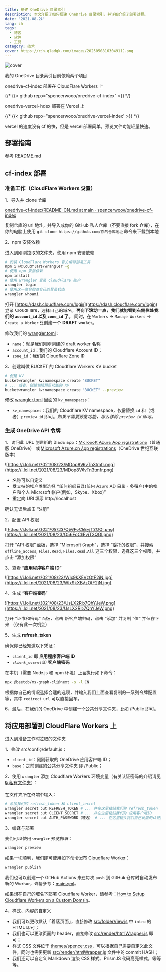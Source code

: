 ```yaml
---
title: 搭建 OneDrive 目录索引
description: 本文介绍了如何搭建 OneDrive 目录索引，并详细介绍了部署过程。
date: "2021-08-24"
lang: zh
tags:
  - 博客
  - 软件
  - 工具
category: 技术
cover: https://cdn.qladgk.com/images/20250508163049119.png
---
```



<Image
  src="https://cdn.qladgk.com/images/20250508163049119.png"
  alt="cover"
  width={999}
  height={527}
  isArticleImage={true}
/>

我的 OneDrive 目录索引目前依赖两个项目

onedrive-cf-index 部署在 CloudFlare Workers 上

{/* {{< github repo="spencerwooo/onedrive-cf-index" >}} */}

onedrive-vercel-index 部署在 Vercel 上

{/* {{< github repo="spencerwooo/onedrive-vercel-index" >}} */}

vercel 的速度没有 cf 的快，但是 vercel 部署简单，预览文件功能轻量快速。

## 部署指南

参考 [README.md](https://github.com/spencerwooo/onedrive-cf-index/blob/main/README-CN.md)

## cf-index 部署

### 准备工作（CloudFlare Workers 设置）

1、导入并 clone 仓库

[onedrive-cf-index/README-CN.md at main · spencerwooo/onedrive-cf-index](https://github.com/spencerwooo/onedrive-cf-index/blob/main/README-CN.md)

复制仓库的 url 地址，并导入成你的 GitHub 私人仓库（不要直接 fork 仓库），在你的电脑上使用 `git clone https://github.com/你的仓库地址` 命令来下载到本地

2、npm 安装依赖

进入到刚刚拉取的文件夹，使用 npm 安装依赖

```sh
# 安装 CloudFlare Workers 官方编译部署工具
npm i @cloudflare/wrangler -g
# 使用 npm 安装依赖
npm install
# 使用 wrangler 登录 CloudFlare 账户
wrangler login
# 使用这一命令检查自己的登录状态
wrangler whoami
```

打开 [https://dash.cloudflare.com/login](https://dash.cloudflare.com/login) 登录 CloudFlare，选择自己的域名，**再向下滚动一点，我们就能看到右侧栏处我们的 `account_id` 以及 `zone_id` 了。** 同时，在 `Workers` -> `Manage Workers` -> `Create a Worker` 处创建一个 **DRAFT** worker。

修改我们的 [wrangler.toml](https://github.com/spencerwooo/onedrive-cf-index/blob/main/wrangler.toml)：

- `name`：就是我们刚刚创建的 draft worker 名称
- `account_id`：我们的 Cloudflare Account ID；
- `zone_id`：我们的 Cloudflare Zone ID

3、创建叫做 BUCKET 的 Cloudflare Workers KV bucket

```sh
# 创建 KV
bucketwrangler kv:namespace create "BUCKET"
# ... 或者，创建包括预览功能的 KV
bucketwrangler kv:namespace create "BUCKET" --preview
```

修改 [wrangler.toml](https://github.com/spencerwooo/onedrive-cf-index/blob/main/wrangler.toml) 里面的 `kv_namespaces`：

- `kv_namespaces`：我们的 Cloudflare KV namespace，仅需替换 `id` 和（或者）`preview_id` 即可。_如果不需要预览功能，那么移除 `preview_id` 即可。_

### 生成 OneDrive API 令牌

1、访问此 URL 创建新的 Blade app：[Microsoft Azure App registrations](https://login.partner.microsoftonline.cn/organizations/oauth2/v2.0/authorize?redirect_uri=https%3A%2F%2Fportal.azure.cn%2Fsignin%2Findex%2F&response_type=code%20id_token&scope=https%3A%2F%2Fmanagement.core.chinacloudapi.cn%2F%2Fuser_impersonation%20openid%20email%20profile&state=OpenIdConnect.AuthenticationProperties%3Des1Lx3y7IQ5HTYG2CaVp5WybYjkmiaW0BcN6iNzIaypRwlJzP_Z3WwoHYJ_HkapAc1T62h6ffh6YOrlaFb2-TeKWcEhIjK-Zzs3VosPzwgp0-f7gbsHv5bAZKhOu3yKJ-x0o3ZBcYtzzmtkQFYjPCCKwXuMFFx0vXFTdrT5R7OpFoQAX7eoGkc4NIAIjehXcplsWCh5wyALBYQG71BnB1Z8X40BHgEWeiXS1gH31zaKSFLMeQlOG4sc7NVthNAE4oV5KDlfnCvA6-xGaN2__FA&response_mode=form_post&nonce=637652917133127518.NTc2M2MwMTQtMjgzYy00MDRlLThmZGYtMWQwMTUwNTJhMTMzY2EyZWIzMzUtNjk3NC00YmMxLTk3YjQtN2MzNDE2YWZkYzY2&client_id=c44b4083-3bb0-49c1-b47d-974e53cbdf3c&site_id=501430&msafed=0&client-request-id=311162fb-84a4-4269-a8aa-ea422e924fc1&x-client-SKU=ID_NET472&x-client-ver=6.11.0.0)（普通版 OneDrive） 或 [Microsoft Azure.cn App registrations](https://login.partner.microsoftonline.cn/organizations/oauth2/v2.0/authorize?redirect_uri=https%3A%2F%2Fportal.azure.cn%2Fsignin%2Findex%2F&response_type=code%20id_token&scope=https%3A%2F%2Fmanagement.core.chinacloudapi.cn%2F%2Fuser_impersonation%20openid%20email%20profile&state=OpenIdConnect.AuthenticationProperties%3DTgh2XOl1_HQipWuj1tO_4AdN9AKaI7mcVRYOJ1IbmFrak4ruNmPEA-QK4_SPU38RAVVHBUsPr2t-IaoYQd8RVrJEB3oZZ0wnRdanuY0CDugioGzokOFIfGJpBpB7gKwe5K786weY533RLvrdZGDNJhXLB4HgQR3Sgwr_DSLVL4zAZhDtXb-ML9KeNok5kTW2wV9qw29ZoW1lSXzyeaKLryKWVxTZDEe8UK6JuhxaUqg0Jw8XbdYxmUplie-O_Cm3jCch5KOguG7bYIdJz1IHxQ&response_mode=form_post&nonce=637652918149333414.NWI4ZGY4YzgtNmMwOS00YzlhLWI0YzYtZDg0MWI3NzVlNjkyMDVhZDM5ZDMtNjU2OC00NGMzLWEwNDktZTIxNjJjYjBiZDdj&client_id=c44b4083-3bb0-49c1-b47d-974e53cbdf3c&site_id=501430&msafed=0&client-request-id=311162fb-84a4-4269-a8aa-ea422e924fc1&x-client-SKU=ID_NET472&x-client-ver=6.11.0.0)（OneDrive 世纪互联版本）

![https://i.loli.net/2021/08/23/MDop8V6vTn3tmfr.png](https://i.loli.net/2021/08/23/MDop8V6vTn3tmfr.png)

- 名称可以自定义
- 受支持的帐户类型选择 “任何组织目录(任何 Azure AD 目录 - 多租户)中的帐户和个人 Microsoft 帐户(例如，Skype、Xbox)”
- 重定向 URI 填写 http://localhost

确认无误后点击 “注册”

2、配置 API 权限

![https://i.loli.net/2021/08/23/O56FoChEyjT3QGl.png](https://i.loli.net/2021/08/23/O56FoChEyjT3QGl.png)

打开 “API 权限” 面板，选择 “Microsoft Graph”，选择 “委托的权限”，并搜索 `offline_access`, `Files.Read`, `Files.Read.All` 这三个权限，选择这三个权限，并点击 “添加权限”

3、查看 “**应用程序客户端 ID**”

![https://i.loli.net/2021/08/23/WIx9kXBVzOtF2jN.jpg](https://i.loli.net/2021/08/23/WIx9kXBVzOtF2jN.jpg)

4、生成 “**客户端密码**”

![https://i.loli.net/2021/08/23/UsLX2Rib7QhYJeW.png](https://i.loli.net/2021/08/23/UsLX2Rib7QhYJeW.png)

打开 “证书和密码” 面板，点击 新客户端密码，点击 “添加” 并复制 “值” 并保存下来 （仅有此一次机会）

5、生成 **refresh_token**

确保你已经知道以下凭证：

- `client_id` 即 **应用程序客户端 ID**
- `client_secret` 即 **客户端密码**

在本机（需要 Node.js 和 npm 环境）上面执行如下命令：

```sh
npx @beetcb/ms-graph-cli@next -s -l CN
```

根据你自己的情况选择合适的选项，并输入我们上面查看复制的一系列令牌配置等，其中 `redirect_url` 可以直接回车。

6、最后，在我们的 OneDrive 中创建一个公共分享文件夹，比如 /Public 即可。

## 将应用部署到 CloudFlare Workers 上

进入到准备工作时拉取的文件夹

1、修改 [src/config/default.js](https://github.com/spencerwooo/onedrive-cf-index/blob/main/src/config/default.js)：

- `client_id`：刚刚获取的 OneDrive 应用客户端 ID；
- `base`：之前创建的公共分享文件夹 即 /Public；

2、使用 `wrangler` 添加 Cloudflare Workers 环境变量（有关认证密码的介绍请见 [🔒 私有文件夹](https://github.com/spencerwooo/onedrive-cf-index/blob/main/README-CN.md#-%E7%A7%81%E6%9C%89%E6%96%87%E4%BB%B6%E5%A4%B9)）：

在文件夹所在终端中输入：

```sh
# 添加我们的 refresh_token 和 client_secret
wrangler secret put REFRESH_TOKEN # ... 并在这里粘贴我们的 refresh_token
wrangler secret put CLIENT_SECRET # ... 并在这里粘贴我们的 应用客户端ID
wrangler secret put AUTH_PASSWORD（可选） # ... 在这里输入我们自己设置的认证密码
```

3、编译与部署

我们可以使用 `wrangler` 预览部署：

```sh
wrangler preview
```

如果一切顺利，我们即可使用如下命令发布 Cloudflare Worker：

```sh
wrangler publish
```

我们也可以创建一个 GitHub Actions 来在每次 `push` 到 GitHub 仓库时自动发布新的 Worker，详情参考：[main.yml](https://github.com/spencerwooo/onedrive-cf-index/blob/main/.github/workflows/main.yml)。

如果想在自己的域名下部署 Cloudflare Worker，请参考：[How to Setup Cloudflare Workers on a Custom Domain](https://www.andressevilla.com/how-to-setup-cloudflare-workers-on-a-custom-domain/)。

4、样式、内容的自定义

- 我们可以更改默认「着落页面」，直接修改 [src/folderView.js](https://github.com/spencerwooo/onedrive-cf-index/blob/main/src/folderView.js#L51-L55) 中 `intro` 的 HTML 即可；
- 我们也可以更改页面的 header，直接修改 [src/render/htmlWrapper.js](https://github.com/spencerwooo/onedrive-cf-index/blob/main/src/render/htmlWrapper.js#L24) 即可；
- 样式 CSS 文件位于 [themes/spencer.css](https://github.com/spencerwooo/onedrive-cf-index/blob/main/themes/spencer.css)，可以根据自己需要自定义此文件，同时也需要更新 [src/render/htmlWrapper.js](https://github.com/spencerwooo/onedrive-cf-index/blob/main/src/render/htmlWrapper.js#L3) 文件中的 commit HASH；
- 我们还可以自定义 Markdown 渲染 CSS 样式、PrismJS 代码高亮样式，等等等。
